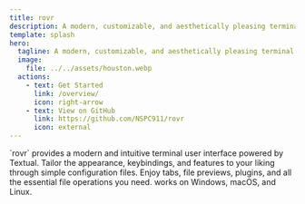 ```yaml
---
title: rovr
description: A modern, customizable, and aesthetically pleasing terminal file explorer.
template: splash
hero:
  tagline: A modern, customizable, and aesthetically pleasing terminal file explorer.
  image:
    file: ../../assets/houston.webp
  actions:
    - text: Get Started
      link: /overview/
      icon: right-arrow
    - text: View on GitHub
      link: https://github.com/NSPC911/rovr
      icon: external
---
```



<CardGrid stagger>
  <Card title="Modern TUI" icon="laptop">
    `rovr` provides a modern and intuitive terminal user interface powered by
    Textual.
  </Card>
  <Card title="Customizable" icon="setting">
    Tailor the appearance, keybindings, and features to your liking through
    simple configuration files.
  </Card>
  <Card title="Feature-rich" icon="rocket">
    Enjoy tabs, file previews, plugins, and all the essential file operations
    you need.
  </Card>
  <Card title="Cross-platform" icon="open-book">
    works on Windows, macOS, and Linux.
  </Card>
</CardGrid>
